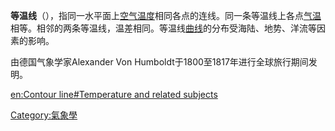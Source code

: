 '''等温线'''（{{lang-en|'''isotherm'''}}），指同一水平面上[[空气|空气]][[温度|温度]]相同各点的连线。同一条等温线上各点[[气温|气温]]相等。相邻的两条等温线，温差相同。等温线[[曲线|曲线]]的分布受海陆、地势、洋流等因素的影响。

由德国气象学家Alexander Von Humboldt于1800至1817年进行全球旅行期间发明。

{{metro-stub}}

[[Category:氣象學|Category:氣象學]]

[[en:Contour_line#Temperature_and_related_subjects|en:Contour line#Temperature and related subjects]]